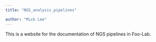 ```yaml
---
title: "NGS_analysis_pipelines"

author: "Mick Lee"
---
```


This is a website for the documentation of NGS pipelines in Foo-Lab.
